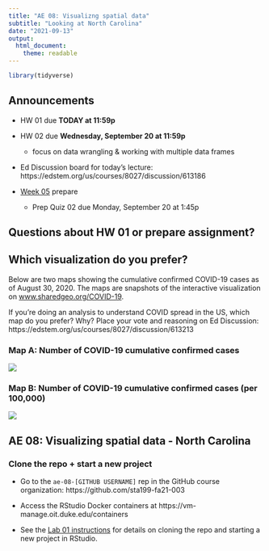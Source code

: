 ```yaml
---
title: "AE 08: Visualizng spatial data"
subtitle: "Looking at North Carolina"
date: "2021-09-13"
output: 
  html_document:
    theme: readable
---
```


```r
library(tidyverse)
```

## Announcements

- HW 01 due **TODAY at 11:59p**

- HW 02 due **Wednesday, September 20 at 11:59p**
  - focus on data wrangling & working with multiple data frames

- Ed Discussion board for today's lecture: https://edstem.org/us/courses/8027/discussion/613186

- [Week 05](https://sta199-fa21-003.netlify.app/prepare/week-05.html) prepare
  - Prep Quiz 02 due Monday, September 20 at 1:45p

## Questions about HW 01 or prepare assignment? 


## Which visualization do you prefer? 

Below are two maps showing the cumulative confirmed COVID-19 cases as of August 30, 2020. The maps are snapshots of the interactive visualization on [www.sharedgeo.org/COVID-19](https://www.sharedgeo.org/COVID-19/).

If you're doing an analysis to understand COVID spread in the US, which map do you prefer? Why? Place your vote and reasoning on Ed Discussion: https://edstem.org/us/courses/8027/discussion/613213



### Map A: Number of COVID-19 cumulative confirmed cases

![](img/covid-map-2.png)

### Map B: Number of COVID-19 cumulative confirmed cases (per 100,000)

![](img/covid-map-1.png)


## AE 08: Visualizing spatial data - North Carolina

### Clone the repo + start a new project

- Go to the `ae-08-[GITHUB USERNAME]` rep in the GitHub course organization:  https://github.com/sta199-fa21-003

- Access the RStudio Docker containers at https://vm-manage.oit.duke.edu/containers

- See the [Lab 01 instructions](https://sta199-fa21-003.netlify.app/labs/lab-01-hello-r.html) for details on cloning the repo and starting a new project in RStudio. 


